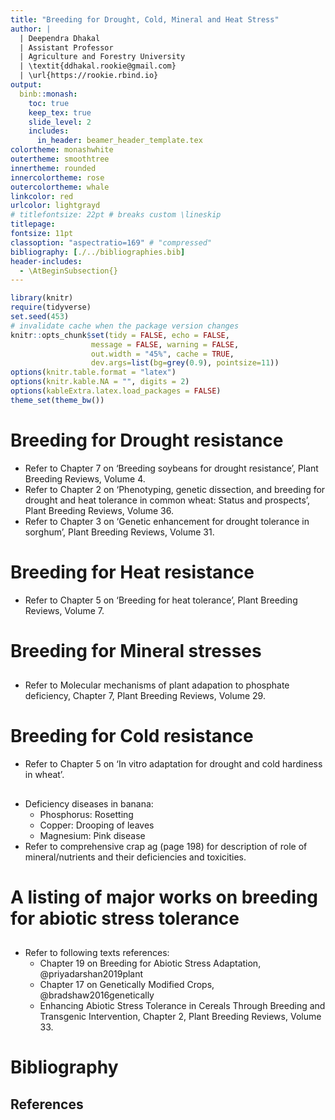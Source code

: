 ```yaml
---
title: "Breeding for Drought, Cold, Mineral and Heat Stress"
author: |
  | Deependra Dhakal
  | Assistant Professor
  | Agriculture and Forestry University
  | \textit{ddhakal.rookie@gmail.com}
  | \url{https://rookie.rbind.io}
output: 
  binb::monash:
    toc: true
    keep_tex: true
    slide_level: 2
    includes:
      in_header: beamer_header_template.tex
colortheme: monashwhite
outertheme: smoothtree
innertheme: rounded
innercolortheme: rose
outercolortheme: whale
linkcolor: red
urlcolor: lightgrayd
# titlefontsize: 22pt # breaks custom \lineskip
titlepage:
fontsize: 11pt
classoption: "aspectratio=169" # "compressed"
bibliography: [./../bibliographies.bib]
header-includes: 
  - \AtBeginSubsection{}
---
```


```r
library(knitr)
require(tidyverse)
set.seed(453)
# invalidate cache when the package version changes
knitr::opts_chunk$set(tidy = FALSE, echo = FALSE, 
                  message = FALSE, warning = FALSE,
                  out.width = "45%", cache = TRUE, 
                  dev.args=list(bg=grey(0.9), pointsize=11))
options(knitr.table.format = "latex")
options(knitr.kable.NA = "", digits = 2)
options(kableExtra.latex.load_packages = FALSE)
theme_set(theme_bw())
```

# Breeding for Drought resistance

- Refer to Chapter 7 on 'Breeding soybeans for drought resistance', Plant Breeding Reviews, Volume 4.
- Refer to Chapter 2 on 'Phenotyping, genetic dissection, and breeding for drought and heat tolerance in common wheat: Status and prospects', Plant Breeding Reviews, Volume 36.
- Refer to Chapter 3 on 'Genetic enhancement for drought tolerance in sorghum', Plant Breeding Reviews, Volume 31.

# Breeding for Heat resistance

- Refer to Chapter 5 on 'Breeding for heat tolerance', Plant Breeding Reviews, Volume 7.

# Breeding for Mineral stresses

##

- Refer to Molecular mechanisms of plant adapation to phosphate deficiency, Chapter 7, Plant Breeding Reviews, Volume 29.

# Breeding for Cold resistance

- Refer to Chapter 5 on 'In vitro adaptation for drought and cold hardiness in wheat'. 

##

- Deficiency diseases in banana:
  - Phosphorus: Rosetting
  - Copper: Drooping of leaves
  - Magnesium: Pink disease
- Refer to comprehensive crap ag (page 198) for description of role of mineral/nutrients and their deficiencies and toxicities.

# A listing of major works on breeding for abiotic stress tolerance

##

- Refer to following texts references:
  - Chapter 19 on Breeding for Abiotic Stress Adaptation, @priyadarshan2019plant
  - Chapter 17 on Genetically Modified Crops, @bradshaw2016genetically
  - Enhancing Abiotic Stress Tolerance in Cereals Through Breeding and Transgenic Intervention, Chapter 2, Plant Breeding Reviews, Volume 33.

# Bibliography

## References
